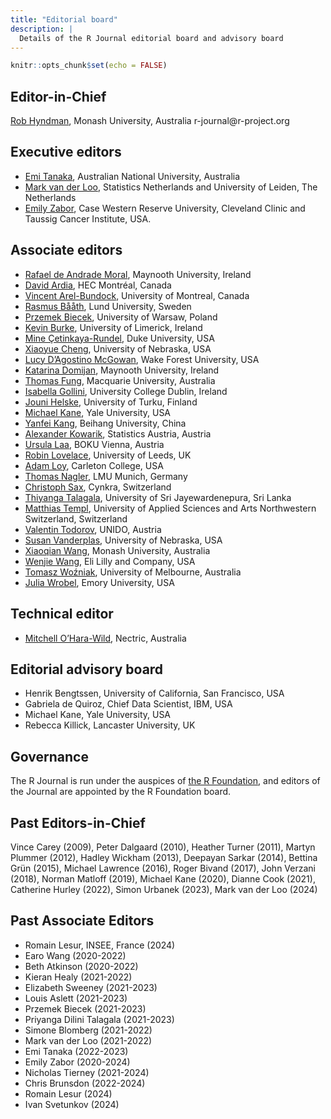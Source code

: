 ```yaml
---
title: "Editorial board"
description: |
  Details of the R Journal editorial board and advisory board
---
```


```r
knitr::opts_chunk$set(echo = FALSE)
```

## Editor-in-Chief

[Rob Hyndman](https://robjhyndman.com), Monash University, Australia r-journal@r-project.org

## Executive editors

- [Emi Tanaka](https://emitanaka.org), Australian National University, Australia
- [Mark van der Loo](https://www.markvanderloo.eu), Statistics Netherlands and University of Leiden, The Netherlands
- [Emily Zabor](https://www.emilyzabor.com), Case Western Reserve University, Cleveland Clinic and Taussig Cancer Institute, USA.

## Associate editors

- [Rafael de Andrade Moral](https://rafamoral.github.io), Maynooth University, Ireland
- [David Ardia](https://ardiad.github.io), HEC Montréal, Canada
- [Vincent Arel-Bundock](https://arelbundock.com), University of Montreal, Canada
- [Rasmus Bååth](https://www.sumsar.net), Lund University, Sweden
- [Przemek Biecek](https://pbiecek.github.io), University of Warsaw, Poland
- [Kevin Burke](https://kevinburke.ie), University of Limerick, Ireland
- [Mine Çetinkaya-Rundel](https://mine-cr.com), Duke University, USA
- [Xiaoyue Cheng](https://chxy.github.io), University of Nebraska, USA
- [Lucy D'Agostino McGowan](https://www.lucymcgowan.com), Wake Forest University, USA
- [Katarina Domijan](https://www.maynoothuniversity.ie/faculty-science-engineering/our-people/katarina-domijan), Maynooth University, Ireland
- [Thomas Fung](https://github.com/thomas-fung), Macquarie University, Australia
- [Isabella Gollini](https://igollini.github.io), University College Dublin, Ireland
- [Jouni Helske](https://jounihelske.netlify.app), University of Turku, Finland
- [Michael Kane](https://campuspress.yale.edu/fdstest/michael-j-kane/), Yale University, USA
- [Yanfei Kang](https://yanfei.site), Beihang University, China
- [Alexander Kowarik](https://www.linkedin.com/in/alexander-kowarik-37004ab/), Statistics Austria, Austria
- [Ursula Laa](https://uschilaa.github.io), BOKU Vienna, Austria
- [Robin Lovelace](https://www.robinlovelace.net), University of Leeds, UK
- [Adam Loy](https://aloy.rbind.io), Carleton College, USA
- [Thomas Nagler](https://tnagler.github.io), LMU Munich, Germany
- [Christoph Sax](https://github.com/christophsax), Cynkra, Switzerland
- [Thiyanga Talagala](https://thiyanga.netlify.app), University of Sri Jayewardenepura, Sri Lanka
- [Matthias Templ](https://www.fhnw.ch/de/personen/matthias-templ), University of Applied Sciences and Arts Northwestern Switzerland, Switzerland
- [Valentin Todorov](https://www.linkedin.com/in/valentin-todorov-07958a1b/), UNIDO, Austria
- [Susan Vanderplas](https://srvanderplas.github.io), University of Nebraska, USA
- [Xiaoqian Wang](https://xqnwang.rbind.io), Monash University, Australia
- [Wenjie Wang](https://wwenjie.org), Eli Lilly and Company, USA
- [Tomasz Woźniak](https://fbe.unimelb.edu.au/our-people/staff/economics/tomasz-wozniak), University of Melbourne, Australia
- [Julia Wrobel](http://juliawrobel.com), Emory University, USA

## Technical editor

- [Mitchell O'Hara-Wild](https://mitchelloharawild.com), Nectric, Australia

## Editorial advisory board

- Henrik Bengtssen, University of California, San Francisco, USA
- Gabriela de Quiroz, Chief Data Scientist, IBM, USA
- Michael Kane, Yale University, USA
- Rebecca Killick, Lancaster University, UK

## Governance

The R Journal is run under the auspices of [the R Foundation](https://www.r-project.org/foundation/), and editors of the Journal are appointed by the R Foundation board.

## Past Editors-in-Chief

Vince Carey (2009), Peter Dalgaard (2010), Heather Turner (2011), Martyn
Plummer (2012), Hadley Wickham (2013), Deepayan Sarkar (2014), Bettina Grün
(2015), Michael Lawrence (2016), Roger Bivand (2017), John Verzani (2018),
Norman Matloff (2019), Michael Kane (2020), Dianne Cook (2021), Catherine
Hurley (2022), Simon Urbanek (2023), Mark van der Loo (2024)

## Past Associate Editors

- Romain Lesur, INSEE, France (2024)
- Earo Wang (2020-2022)
- Beth Atkinson (2020-2022)
- Kieran Healy (2021-2022)
- Elizabeth Sweeney (2021-2023)
- Louis Aslett (2021-2023)
- Przemek Biecek (2021-2023)
- Priyanga Dilini Talagala (2021-2023)
- Simone Blomberg (2021-2022)
- Mark van der Loo (2021-2022)
- Emi Tanaka (2022-2023)
- Emily Zabor (2020-2024)
- Nicholas Tierney (2021-2024)
- Chris Brunsdon (2022-2024)
- Romain Lesur (2024)
- Ivan Svetunkov (2024)
